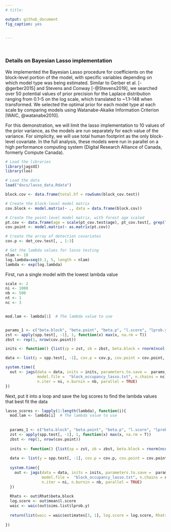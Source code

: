 ```yaml
---
# title: 

output: github_document
fig_caption: yes


---
```

\     

### **Details on Bayesian Lasso implementation**     
We implemented the Bayesian Lasso procedure for coefficients on the block-level portion of the model, with specific variables depending on which model type was being estimated. Similar to Gerber et al. [-@gerber2015] and Stevens and Conway [-@Stevens2019], we searched over 50 potential values of prior precision for the Laplace distribution ranging from 0.1--5 on the log scale, which translated to ~1.1--148 when transformed. We selected the optimal prior for each model type at each scale by comparing models using Watanabe-Akaike Information Criterion [WAIC, @watanabe2010].   
  
For this demonstration, we will limit the lasso implementation to 10 values of the prior variance, as the models are run separately for each value of the variance. For simplicity, we will use total human footprint as the only block-level covariate. In the full analysis, these models were run in parallel on a high performance computing system (Digital Research Alliance of Canada, formerly Compute Canada). 


```r
# Load the libraries 
library(jagsUI)
library(loo) 

# Load the data
load("docs/lasso_data.Rdata")

block.cov <- data.frame(total.hf = rowSums(block_cov.test))

# Create the block-level model matrix
cov.block <- model.matrix(~ ., data = data.frame(block.cov))

# Create the point-level model matrix, with forest age scaled 
pt.cov <- data.frame(age = scale(pt_cov.test$age), pt_cov.test[, grep("dom", colnames(pt_cov.test))])
cov.point <- model.matrix(~ as.matrix(pt.cov))

# Create the array of detection covariates
cov.p <- det_cov.test[, , 1:3] 

# Set the lambda values for lasso testing
nlam <- 10
log.lambda=seq(0.1, 5, length = nlam)
lambda <- exp(log.lambda)


```

First, run a single model with the lowest lambda value
```r
scale <- 2
ni <- 1000
nb <- 500
nt <- 1
nc <- 3


mod.lam <- lambda[1]  # The lambda value to use


params_1 <- c("beta.block", "beta.point", "beta.p", "l.score", "lprob.y")
zst <- apply(spp.test[, -1], 1, function(x) max(x, na.rm = T))  
zbst <- rep(1, nrow(cov.point))

inits <- function() {list(zp = zst, zb = zbst, beta.block = rnorm(ncol(cov.block)), beta.point = rnorm(ncol(cov.point)), beta.p = rnorm(dim(cov.p)[3]))}    

data <- list(y = spp.test[, -1], cov.p = cov.p, cov.point = cov.point, cov.block = cov.block, n.surv = nsurv.test$nsurv, n.site = nrow(spp.test), n.block = nrow(cov.block), n.beta.block = ncol(cov.block), n.beta.point = ncol(cov.point), n.beta.p = dim(cov.p)[3], n.scale = scale^2, block = as.numeric(as.factor(block.test$blockID)), point.block = as.numeric(as.factor(pt_cov.test$block)), indicator = zst, lambda = mod.lam)

system.time({
  out <- jags(data = data, inits = inits, parameters.to.save =  params_1, 
              model.file =  "block_occupancy_lasso.txt", n.chains = nc, n.thin = nt, 
              n.iter = ni, n.burnin = nb, parallel = TRUE)
})


```

Next, put it into a loop and save the log scores to find the lambda values that best fit the data 

```r
lasso_scores <- lapply(1:length(lambda), function(i){
  mod.lam <- lambda[i]  # The lambda value to use
  
  
  params_1 <- c("beta.block", "beta.point", "beta.p", "l.score", "lprob.y")
  zst <- apply(spp.test[, -1], 1, function(x) max(x, na.rm = T))  
  zbst <- rep(1, nrow(cov.point))
  
  inits <- function() {list(zp = zst, zb = zbst, beta.block = rnorm(ncol(cov.block)), beta.point = rnorm(ncol(cov.point)), beta.p = rnorm(dim(cov.p)[3]))}    
  
  data <- list(y = spp.test[, -1], cov.p = cov.p, cov.point = cov.point, cov.block = cov.block, n.surv = nsurv.test$nsurv, n.site = nrow(spp.test), n.block = nrow(cov.block), n.beta.block = ncol(cov.block), n.beta.point = ncol(cov.point), n.beta.p = dim(cov.p)[3], n.scale = scale^2, block = as.numeric(as.factor(block.test$blockID)), point.block = as.numeric(as.factor(pt_cov.test$block)), indicator = zst, lambda = mod.lam)
  
  system.time({
    out <- jags(data = data, inits = inits, parameters.to.save =  params_1, 
                model.file =  "block_occupancy_lasso.txt", n.chains = nc, n.thin = nt, 
                n.iter = ni, n.burnin = nb, parallel = TRUE)
  })
  
  Rhats <- out$Rhat$beta.block
  log.score <- out$mean$l.score
  waic <- waic(out$sims.list$lprob.y)
  
  return(list(waic = waic$estimates[3, 1], log.score = log.score, Rhats = Rhats))
  
})




```



